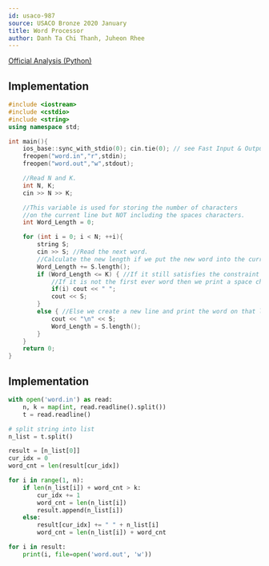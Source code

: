 ```yaml
---
id: usaco-987
source: USACO Bronze 2020 January
title: Word Processor
author: Danh Ta Chi Thanh, Juheon Rhee
---
```


[Official Analysis (Python)](http://www.usaco.org/current/data/sol_word_bronze_jan20.html)

<LanguageSection>

<CPPSection>

## Implementation

```cpp
#include <iostream>
#include <cstdio>
#include <string>
using namespace std;

int main(){
	ios_base::sync_with_stdio(0); cin.tie(0); // see Fast Input & Output
	freopen("word.in","r",stdin);
	freopen("word.out","w",stdout);

	//Read N and K.
	int N, K;
	cin >> N >> K;

	//This variable is used for storing the number of characters
	//on the current line but NOT including the spaces characters.
	int Word_Length = 0;

	for (int i = 0; i < N; ++i){
		string S;
		cin >> S; //Read the next word.
		//Calculate the new length if we put the new word into the current line.
		Word_Length += S.length();
		if (Word_Length <= K) { //If it still satisfies the constraint then print that word.
			//If it is not the first ever word then we print a space character
			if(i) cout << " ";
			cout << S;
		}
		else { //Else we create a new line and print the word on that line.
			cout << "\n" << S;
			Word_Length = S.length();
		}
	}
	return 0;
}
```

</CPPSection>

<PySection>

## Implementation

```python
with open('word.in') as read:
	n, k = map(int, read.readline().split())
	t = read.readline()

# split string into list
n_list = t.split()

result = [n_list[0]]
cur_idx = 0
word_cnt = len(result[cur_idx])

for i in range(1, n):
	if len(n_list[i]) + word_cnt > k:
		cur_idx += 1
		word_cnt = len(n_list[i])
		result.append(n_list[i])
	else:
		result[cur_idx] += " " + n_list[i]
		word_cnt = len(n_list[i]) + word_cnt

for i in result:
	print(i, file=open('word.out', 'w'))
```

</PySection>

</LanguageSection>
